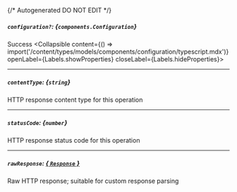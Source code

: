 {/* Autogenerated DO NOT EDIT  */}

##### `configuration?`: *{`components.Configuration`}*
Success
<Collapsible content={() => import('/content/types/models/components/configuration/typescript.mdx')} openLabel={Labels.showProperties} closeLabel={Labels.hideProperties}>
</Collapsible>

---
##### `contentType`: *{`string`}*
HTTP response content type for this operation

---
##### `statusCode`: *{`number`}*
HTTP response status code for this operation

---
##### `rawResponse`: [*{ `Response` }*](https://developer.mozilla.org/en-US/docs/Web/API/Response)
Raw HTTP response; suitable for custom response parsing


